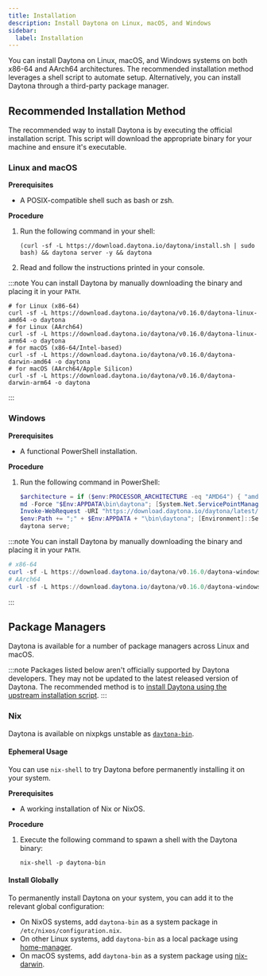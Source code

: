 ```yaml
---
title: Installation
description: Install Daytona on Linux, macOS, and Windows
sidebar:
  label: Installation
---
```


You can install Daytona on Linux, macOS, and Windows systems on both x86-64 and AArch64 architectures.
The recommended installation method leverages a shell script to automate setup.
Alternatively, you can install Daytona through a third-party package manager.

## Recommended Installation Method
The recommended way to install Daytona is by executing the official installation script.
This script will download the appropriate binary for your machine and ensure it's executable.

### Linux and macOS
__Prerequisites__
*   A POSIX-compatible shell such as bash or zsh.

__Procedure__

1.  Run the following command in your shell:
    ```shell
    (curl -sf -L https://download.daytona.io/daytona/install.sh | sudo bash) && daytona server -y && daytona
    ```
2.  Read and follow the instructions printed in your console.

:::note
You can install Daytona by manually downloading the binary and placing it in your `PATH`.

```shell
# for Linux (x86-64)
curl -sf -L https://download.daytona.io/daytona/v0.16.0/daytona-linux-amd64 -o daytona
# for Linux (AArch64)
curl -sf -L https://download.daytona.io/daytona/v0.16.0/daytona-linux-arm64 -o daytona
# for macOS (x86-64/Intel-based)
curl -sf -L https://download.daytona.io/daytona/v0.16.0/daytona-darwin-amd64 -o daytona
# for macOS (AArch64/Apple Silicon)
curl -sf -L https://download.daytona.io/daytona/v0.16.0/daytona-darwin-arm64 -o daytona
```
:::

### Windows
__Prerequisites__
*    A functional PowerShell installation.

__Procedure__
1.  Run the following command in PowerShell:
    ```powershell
    $architecture = if ($env:PROCESSOR_ARCHITECTURE -eq "AMD64") { "amd64" } else { "arm64" }
    md -Force "$Env:APPDATA\bin\daytona"; [System.Net.ServicePointManager]::SecurityProtocol = [System.Net.SecurityProtocolType]'Tls,Tls11,Tls12';
    Invoke-WebRequest -URI "https://download.daytona.io/daytona/latest/daytona-windows-$architecture.exe" -OutFile "$Env:APPDATA\bin\daytona\daytona.exe";
    $env:Path += ";" + $Env:APPDATA + "\bin\daytona"; [Environment]::SetEnvironmentVariable("Path", $env:Path, [System.EnvironmentVariableTarget]::User);
    daytona serve;
    ```

:::note
You can install Daytona by manually downloading the binary and placing it in your `PATH`.

```powershell
# x86-64
curl -sf -L https://download.daytona.io/daytona/v0.16.0/daytona-windows-amd64.exe -o daytona
# AArch64
curl -sf -L https://download.daytona.io/daytona/v0.16.0/daytona-windows-arm64.exe -o daytona
```
:::

## Package Managers
Daytona is available for a number of package managers across Linux and macOS.

:::note
Packages listed below aren't officially supported by Daytona developers.
They may not be updated to the latest released version of Daytona.
The recommended method is to [install Daytona using the upstream installation script](#recommended-installation-method).
:::

### Nix
Daytona is available on nixpkgs unstable as [`daytona-bin`](https://search.nixos.org/packages?channel=unstable&show=daytona-bin).

#### Ephemeral Usage
You can use `nix-shell` to try Daytona before permanently installing it on your system.

__Prerequisites__
*   A working installation of Nix or NixOS.

__Procedure__
1.  Execute the following command to spawn a shell with the Daytona binary:
    ```shell
    nix-shell -p daytona-bin
    ```

#### Install Globally
To permanently install Daytona on your system, you can add it to the relevant global configuration:

* On NixOS systems, add `daytona-bin` as a system package in `/etc/nixos/configuration.nix`.
* On other Linux systems, add `daytona-bin` as a local package using [home-manager](https://github.com/nix-community/home-manager).
* On macOS systems, add `daytona-bin` as a system package using [nix-darwin](https://github.com/LnL7/nix-darwin).